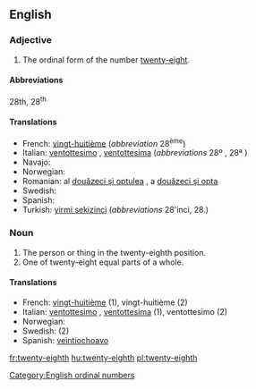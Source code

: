 ==English==

===Adjective===
{{en-adj|-}}

# The ordinal form of the number [[twenty-eight]].

====Abbreviations====
28th, 28<sup>th</sup>

====Translations====

* French: [[vingt-huitième]] (''abbreviation'' 28<sup>ème</sup>)
* Italian: [[ventottesimo]] {{m}}, [[ventottesima]] {{f}} (''abbreviations'' 28º {{m}}, 28ª {{f}})
* Navajo: {{tø|nv|naadįįtseebíí góneʼ}}
* Norwegian: {{t|no|tjueåttende}}
* Romanian: al [[douăzeci şi optulea]] {{m}}, a [[douăzeci şi opta]] {{f}}
* Swedish: {{t-|sv|tjugoåttonde}}
* Spanish: {{t+|es|veintiocho}}
* Turkish: [[yirmi sekizinci]] (''abbreviations'' 28'inci, 28.)

===Noun===
{{en-noun}}

# The person or thing in the twenty-eighth position.
# One of twenty-eight equal parts of a whole.

====Translations====

* French: [[vingt-huitième]] {{m|f}} (1), vingt-huitième {{m}} (2)
* Italian: [[ventottesimo]] {{m}}, [[ventottesima]] {{f}} (1), ventottesimo {{m}} (2)
* Norwegian: {{t|no|tjueåttendedel}}
* Swedish: {{t|sv|tjugoåttondel}} (2)
* Spanish: [[veintiochoavo]]

[[Category:English ordinal numbers]]

[[fr:twenty-eighth]]
[[hu:twenty-eighth]]
[[pl:twenty-eighth]]